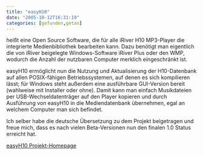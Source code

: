 ```yaml
---
title: "easyH10"
date: "2005-10-12T16:31:19"
categories: [gefunden,getan]
---
```


heißt eine Open Source Software, die für alle iRiver H10 MP3-Player die integrierte Medienbibliothek bearbeiten kann. Dazu benötigt man eigentlich die von iRiver beigelegte Windows-Software iRiver Plus oder den WMP, wodurch die Anzahl der nutzbaren Computer merklich eingeschränkt ist.

easyH10 ermöglicht nun die Nutzung und Aktualisierung der H10-Datenbank auf allen POSIX-fähigen Betriebssystemen, auf denen es sich kompilieren lässt; für Windows steht außerdem eine ausführbare GUI-Version bereit (wahlweise mit Installer oder ohne). Damit kann man einfach Musikdateien per USB-Wechseldatenträger auf den Player kopieren und durch Ausführung von easyH10 in die Mediendatenbank übernehmen, egal an welchem Computer man sich befindet.

Ich selber habe die deutsche Übersetzung zu dem Projekt beigetragen und freue mich, dass es nach vielen Beta-Versionen nun den finalen 1.0 Status erreicht hat.

[easyH10 Projekt-Homepage](http://easyh10.sourceforge.net/)
